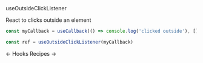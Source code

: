 <DocHeaderStack>
    <Heading as="h1">
        useOutsideClickListener
    </Heading>
    <RepoSourceLink repo="hooks" href="/useOutsideClickListener.ts" />
    <EditDocsLink href="/hooks/useOutsideClickListener.mdx" />
</DocHeaderStack>

React to clicks outside an element

```jsx noPreview
const myCallback = useCallback(() => console.log('clicked outside'), [])

const ref = useOutsideClickListener(myCallback)
```

<DocFooterFlex>
    <DocFooterLink href="/docs/hooks">
        &larr; Hooks
    </DocFooterLink>
    <DocFooterLink href="/docs/recipes">
        Recipes &rarr;
    </DocFooterLink>
</DocFooterFlex>